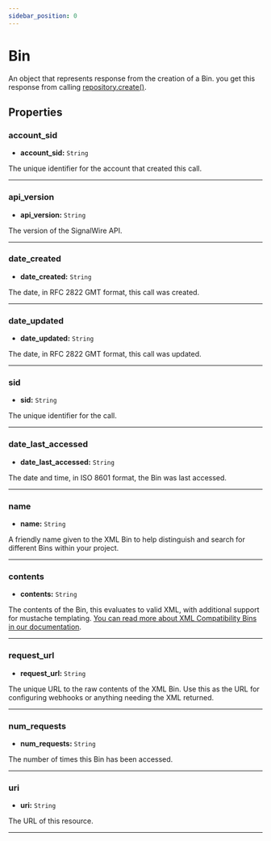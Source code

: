 ```yaml
---
sidebar_position: 0
---
```


# Bin

An object that represents response from the creation of a Bin. you get this response from calling [repository.create()](java/reference/xml/LamlRepository.mdx#create).

## Properties

### account_sid

- **account_sid:** `String`

The unique identifier for the account that created this call.

---
### api_version

- **api_version:** `String`

The version of the SignalWire API.

---

### date_created

- **date_created:** `String`

The date, in RFC 2822 GMT format, this call was created.

---

### date_updated

- **date_updated:** `String`

The date, in RFC 2822 GMT format, this call was updated.

---

### sid

- **sid:** `String`

The unique identifier for the call.

---

### date_last_accessed

- **date_last_accessed:** `String`

The date and time, in ISO 8601 format, the Bin was last accessed.

---

### name

- **name:** `String`

A friendly name given to the XML Bin to help distinguish and search for different Bins within your project.

---

### contents

- **contents:** `String`

The contents of the Bin, this evaluates to valid XML, with additional support for mustache templating. [You can read more about XML Compatibility Bins in our documentation](https://developer.signalwire.com/compatibility-api/xml).

---
### request_url

- **request_url:** `String`

The unique URL to the raw contents of the XML Bin. Use this as the URL for configuring webhooks or anything needing the XML returned.

---

### num_requests

- **num_requests:** `String`

The number of times this Bin has been accessed.

---

### uri

- **uri:** `String`

The URL of this resource.

---
